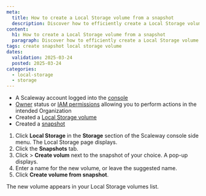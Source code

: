 ```yaml
---
meta:
  title: How to create a Local Storage volume from a snapshot
  description: Discover how to efficiently create a Local Storage volume from a snapshot with our comprehensive step-by-step guide. Optimize your storage workflow effortlessly.
content:
  h1: How to create a Local Storage volume from a snapshot
  paragraph: Discover how to efficiently create a Local Storage volume from a snapshot with our comprehensive step-by-step guide. Optimize your storage workflow effortlessly.
tags: create snapshot local storage volume
dates:
  validation: 2025-03-24
  posted: 2025-03-24
categories:
  - local-storage
  - storage
---
```


<Macro id="requirements" />

- A Scaleway account logged into the [console](https://console.scaleway.com)
- [Owner](/iam/concepts/#owner) status or [IAM permissions](/iam/concepts/#permission) allowing you to perform actions in the intended Organization
- Created a [Local Storage volume](/Local-storage/how-to/create-a-volume/)
- Created a [snapshot](/Local-storage/how-to/create-a-snapshot/)


1. Click **Local Storage** in the **Storage** section of the Scaleway console side menu. The Local Storage page displays.
2. Click the **Snapshots** tab.
3. Click <Icon name="more" /> > **Create volum** next to the snapshot of your choice. A pop-up displays.
4. Enter a name for the new volume, or leave the suggested name.
6. Click **Create volume from snapshot**.

The new volume appears in your Local Storage volumes list.
